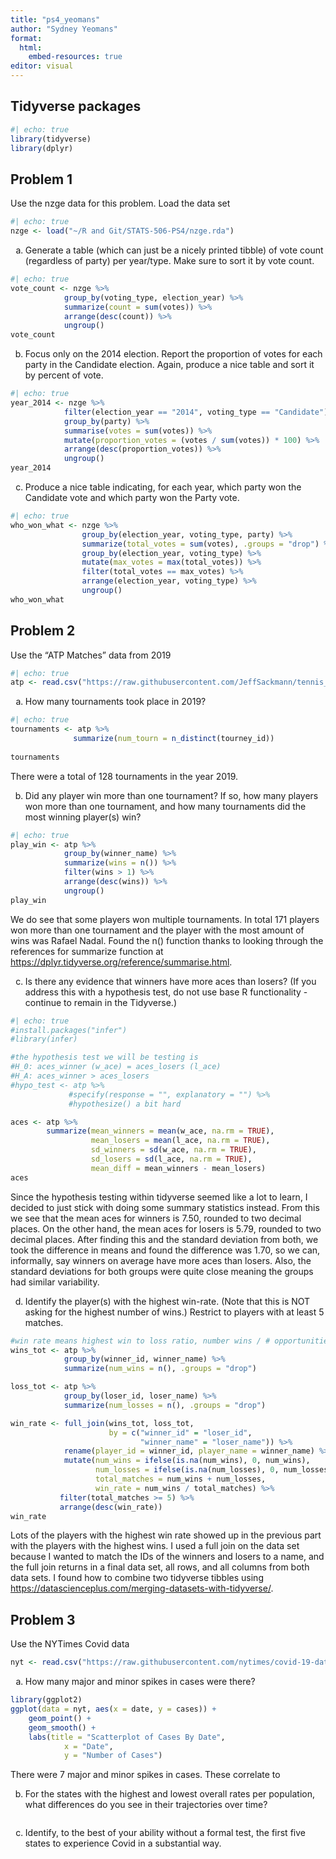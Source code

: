 ```yaml
---
title: "ps4_yeomans"
author: "Sydney Yeomans"
format:
  html:
    embed-resources: true
editor: visual
---
```


## Tidyverse packages

```r
#| echo: true
library(tidyverse)
library(dplyr)

```

## Problem 1

Use the nzge data for this problem. Load the data set

```r
#| echo: true
nzge <- load("~/R and Git/STATS-506-PS4/nzge.rda")
```

a. Generate a table (which can just be a nicely printed tibble) of vote count (regardless of party) per year/type. Make sure to sort it by vote count.

```r
#| echo: true
vote_count <- nzge %>% 
            group_by(voting_type, election_year) %>% 
            summarize(count = sum(votes)) %>%
            arrange(desc(count)) %>%
            ungroup()
vote_count
```

b. Focus only on the 2014 election. Report the proportion of votes for each party in the Candidate election. Again, produce a nice table and sort it by percent of vote.

```r
#| echo: true
year_2014 <- nzge %>% 
            filter(election_year == "2014", voting_type == "Candidate") %>%
            group_by(party) %>%
            summarise(votes = sum(votes)) %>%
            mutate(proportion_votes = (votes / sum(votes)) * 100) %>%
            arrange(desc(proportion_votes)) %>%
            ungroup()
year_2014

```

c. Produce a nice table indicating, for each year, which party won the Candidate vote and which party won the Party vote.

```r
#| echo: true
who_won_what <- nzge %>%
                group_by(election_year, voting_type, party) %>%
                summarize(total_votes = sum(votes), .groups = "drop") %>%
                group_by(election_year, voting_type) %>%
                mutate(max_votes = max(total_votes)) %>%
                filter(total_votes == max_votes) %>%
                arrange(election_year, voting_type) %>%
                ungroup()
who_won_what

```



## Problem 2

Use the “ATP Matches” data from 2019

```r
#| echo: true
atp <- read.csv("https://raw.githubusercontent.com/JeffSackmann/tennis_atp/refs/heads/master/atp_matches_2019.csv")

```

a. How many tournaments took place in 2019?

```r
#| echo: true
tournaments <- atp %>%
              summarize(num_tourn = n_distinct(tourney_id))
              
tournaments

```
There were a total of 128 tournaments in the year 2019. 

b. Did any player win more than one tournament? If so, how many players won more than one tournament, and how many tournaments did the most winning player(s) win?

```r
#| echo: true
play_win <- atp %>%
            group_by(winner_name) %>%
            summarize(wins = n()) %>%
            filter(wins > 1) %>%
            arrange(desc(wins)) %>%
            ungroup()
play_win
```
We do see that some players won multiple tournaments. In total 171 players won more than one tournament and the player with the most amount of wins was Rafael Nadal. Found the n() function thanks to looking through the references for summarize function at <https://dplyr.tidyverse.org/reference/summarise.html>. 


c. Is there any evidence that winners have more aces than losers? (If you address this with a hypothesis test, do not use base R functionality - continue to remain in the Tidyverse.)

```r
#| echo: true
#install.packages("infer")
#library(infer)

#the hypothesis test we will be testing is 
#H_0: aces_winner (w_ace) = aces_losers (l_ace)
#H_A: aces_winner > aces_losers
#hypo_test <- atp %>%
             #specify(response = "", explanatory = "") %>%
             #hypothesize() a bit hard

aces <- atp %>%
        summarize(mean_winners = mean(w_ace, na.rm = TRUE), 
                  mean_losers = mean(l_ace, na.rm = TRUE),
                  sd_winners = sd(w_ace, na.rm = TRUE),
                  sd_losers = sd(l_ace, na.rm = TRUE),
                  mean_diff = mean_winners - mean_losers)
aces
```
Since the hypothesis testing within tidyverse seemed like a lot to learn, I decided to just stick with doing some summary statistics instead. From this we see that the mean aces for winners is $7.50$, rounded to two decimal places. On the other hand, the mean aces for losers is $5.79$, rounded to two decimal places. After finding this and the standard deviation from both, we took the difference in means and found the difference was $1.70$, so we can, informally, say winners on average have more aces than losers. Also, the standard deviations for both groups were quite close meaning the groups had similar variability. 

d. Identify the player(s) with the highest win-rate. (Note that this is NOT asking for the highest number of wins.) Restrict to players with at least 5 matches.

```r
#win rate means highest win to loss ratio, number wins / # opportunities
wins_tot <- atp %>%
            group_by(winner_id, winner_name) %>%
            summarize(num_wins = n(), .groups = "drop")

loss_tot <- atp %>%
            group_by(loser_id, loser_name) %>%
            summarize(num_losses = n(), .groups = "drop")

win_rate <- full_join(wins_tot, loss_tot, 
                      by = c("winner_id" = "loser_id",
                             "winner_name" = "loser_name")) %>%
            rename(player_id = winner_id, player_name = winner_name) %>%
            mutate(num_wins = ifelse(is.na(num_wins), 0, num_wins),
                   num_losses = ifelse(is.na(num_losses), 0, num_losses),
                   total_matches = num_wins + num_losses,
                   win_rate = num_wins / total_matches) %>%
           filter(total_matches >= 5) %>%
           arrange(desc(win_rate))
win_rate
```
Lots of the players with the highest win rate showed up in the previous part with the players with the highest wins. I used a full join on the data set because I wanted to match the IDs of the winners and losers to a name, and the full join returns in a final data set, all rows, and all columns from both data sets. I found how to combine two tidyverse tibbles using <https://datascienceplus.com/merging-datasets-with-tidyverse/>. 




## Problem 3

Use the NYTimes Covid data

```r
nyt <- read.csv("https://raw.githubusercontent.com/nytimes/covid-19-data/refs/heads/master/rolling-averages/us.csv")

```

a. How many major and minor spikes in cases were there?

```r
library(ggplot2)
ggplot(data = nyt, aes(x = date, y = cases)) +
    geom_point() +
    geom_smooth() +
    labs(title = "Scatterplot of Cases By Date",
            x = "Date",
            y = "Number of Cases")

```
There were 7 major and minor spikes in cases. These correlate to 

b. For the states with the highest and lowest overall rates per population, what differences do you see in their trajectories over time?

```r

```

c. Identify, to the best of your ability without a formal test, the first five states to experience Covid in a substantial way.

```r

```



